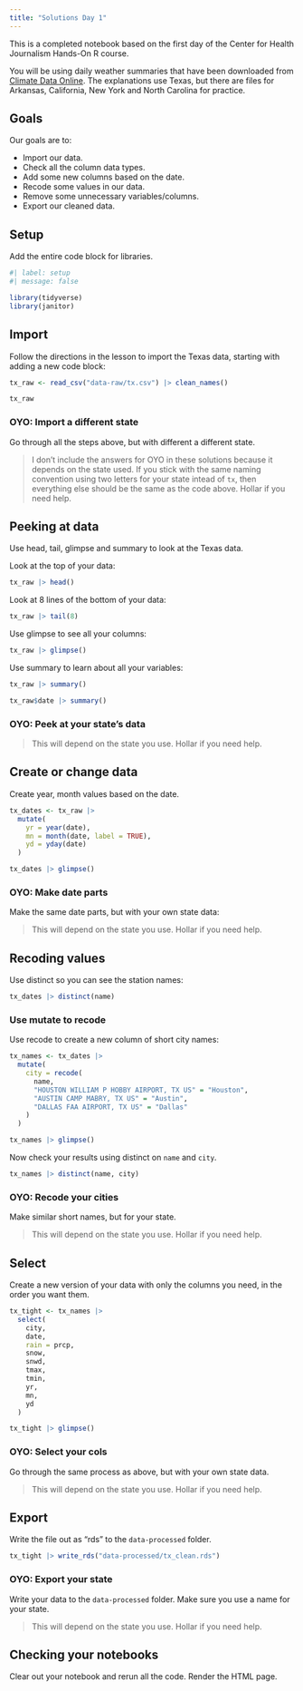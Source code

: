 ```yaml
---
title: "Solutions Day 1"
---
```


This is a completed notebook based on the first day of the Center for Health Journalism Hands-On R course.

You will be using daily weather summaries that have been downloaded  from [Climate Data Online](https://www.ncei.noaa.gov/cdo-web/datasets). The explanations use Texas, but there are files for Arkansas, California, New York and North Carolina for practice.

## Goals

Our goals are to:

- Import our data.
- Check all the column data types.
- Add some new columns based on the date.
- Recode some values in our data.
- Remove some unnecessary variables/columns.
- Export our cleaned data.

## Setup

Add the entire code block for libraries.

```r
#| label: setup
#| message: false

library(tidyverse)
library(janitor)
```

## Import

Follow the directions in the lesson to import the Texas data, starting with adding a new code block:

```r
tx_raw <- read_csv("data-raw/tx.csv") |> clean_names()

tx_raw
```

### OYO: Import a different state

Go through all the steps above, but with different a different state.

> I don't include the answers for OYO in these solutions because it depends on the state used. If you stick with the same naming convention using two letters for your state intead of `tx`, then everything else should be the same as the code above. Hollar if you need help.

## Peeking at data

Use head, tail, glimpse and summary to look at the Texas data.

Look at the top of your data:

```r
tx_raw |> head()
```

Look at 8 lines of the bottom of your data:

```r
tx_raw |> tail(8)
```

Use glimpse to see all your columns:

```r
tx_raw |> glimpse()
```

Use summary to learn about all your variables:

```r
tx_raw |> summary()
```

```r
tx_raw$date |> summary()
```

### OYO: Peek at your state's data

> This will depend on the state you use. Hollar if you need help.

## Create or change data

Create year, month values based on the date.

```r
tx_dates <- tx_raw |> 
  mutate(
    yr = year(date),
    mn = month(date, label = TRUE),
    yd = yday(date)
  )

tx_dates |> glimpse()
```

### OYO: Make date parts

Make the same date parts, but with your own state data:

> This will depend on the state you use. Hollar if you need help.

## Recoding values

Use distinct so you can see the station names:

```r
tx_dates |> distinct(name)
```

### Use mutate to recode

Use recode to create a new column of short city names:

```r
tx_names <- tx_dates |> 
  mutate(
    city = recode(
      name,
      "HOUSTON WILLIAM P HOBBY AIRPORT, TX US" = "Houston",
      "AUSTIN CAMP MABRY, TX US" = "Austin",
      "DALLAS FAA AIRPORT, TX US" = "Dallas"
    )
  )

tx_names |> glimpse()
```

Now check your results using distinct on `name` and `city`.

```r
tx_names |> distinct(name, city)
```


### OYO: Recode your cities

Make similar short names, but for your state.

> This will depend on the state you use. Hollar if you need help.

## Select

Create a new version of your data with only the columns you need, in the order you want them.

```r
tx_tight <- tx_names |> 
  select(
    city,
    date,
    rain = prcp,
    snow,
    snwd,
    tmax,
    tmin,
    yr,
    mn,
    yd
  )

tx_tight |> glimpse()
```

### OYO: Select your cols

Go through the same process as above, but with your own state data.

> This will depend on the state you use. Hollar if you need help.

## Export

Write the file out as "rds" to the `data-processed` folder.

```r
tx_tight |> write_rds("data-processed/tx_clean.rds")
```

### OYO: Export your state

Write your data to the `data-processed` folder. Make sure you use a name for your state.

> This will depend on the state you use. Hollar if you need help.

## Checking your notebooks

Clear out your notebook and rerun all the code. Render the HTML page.

